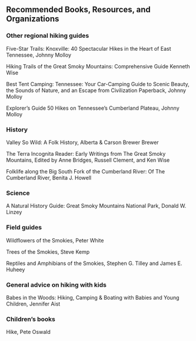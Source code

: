 ## Recommended Books, Resources, and Organizations

### Other regional hiking guides

Five-Star Trails: Knoxville: 40 Spectacular Hikes in the Heart of East Tennessee, Johnny Molloy

Hiking Trails of the Great Smoky Mountains: Comprehensive Guide Kenneth Wise

Best Tent Camping: Tennessee: Your Car-Camping Guide to Scenic Beauty, the Sounds of Nature, and an Escape from Civilization Paperback, Johnny Molloy

Explorer's Guide 50 Hikes on Tennessee's Cumberland Plateau, Johnny Molloy

### History

Valley So Wild: A Folk History, Alberta & Carson Brewer Brewer

The Terra Incognita Reader: Early Writings from The Great Smoky Mountains, Edited by Anne Bridges, Russell Clement, and Ken Wise

Folklife along the Big South Fork of the Cumberland River: Of The Cumberland River, Benita J. Howell

### Science

A Natural History Guide: Great Smoky Mountains National Park, Donald W. Linzey

### Field guides

Wildflowers of the Smokies, Peter White

Trees of the Smokies, Steve Kemp

Reptiles and Amphibians of the Smokies, Stephen G. Tilley and James E. Huheey

### General advice on hiking with kids

Babes in the Woods: Hiking, Camping & Boating with Babies and Young Children, Jennifer Aist

### Children's books

Hike, Pete Oswald
